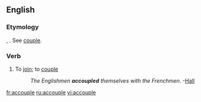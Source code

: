 ==English==

===Etymology===
{{OF.}} {{term|acopler|la=fro}}, {{F.}} {{term|accoupler|la=fr}}. See [[couple]].

===Verb===
{{en-verb|accoupl|es}}

# {{rare}} To [[join]]; to [[couple]]
#:''The Englishmen '''accoupled''' themselves with the Frenchmen.'' -[[Hall]]

[[fr:accouple]]
[[ru:accouple]]
[[vi:accouple]]
